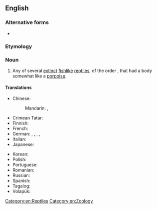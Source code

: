 ==English==

===Alternative forms===
* {{l|en|ichthyosaurus}} {{q|archaic}}

===Etymology===
{{lbor|en|NL.|Ichthyosaurus}}

===Noun===
{{wikipedia}}
{{en-noun}}

# Any of several [[extinct]] [[fishlike]] [[reptile]]s, of the order {{taxlink|Ichthyosauria|order|noshow=1}}, that had a body somewhat like a [[porpoise]]. {{defdate|from c. 1830}}

====Translations====
{{trans-top|extinct reptile}}
* Chinese:
*: Mandarin: {{t+|cmn|魚龍|sc=Hani}}, {{t+|cmn|鱼龙|tr=yúlóng|sc=Hani}}
* Crimean Tatar: {{t|crh|ihtiozavr}}
* Finnish: {{t+|fi|kalalisko}}
* French: {{t+|fr|ichtyosaure|m}}
* German: {{t|de|Fischechse|f}}, {{t|de|Fischeidechse|f}}, {{t|de|Fischsaurier|m}}, {{t|de|Ichthyosaurier|m}}, {{t|de|Ichthyosaurus|m}}
* Italian: {{t|it|ittiosauro|m}}
* Japanese: {{t+|ja|魚竜|tr=ぎょりゅう, gyoryū||sc=Jpan}}
{{trans-mid}}
* Korean: {{t|ko|어룡}}
* Polish: {{t|pl|ichtiozaur|m}}
* Portuguese: {{t|pt|ictiossauro|m}}
* Romanian: {{t+|ro|ihtiozaur|m}}
* Russian: {{t+|ru|ихтиоза́вр|m}}
* Spanish: {{t|es|ictiosaurio|m}}
* Tagalog: {{t|tl|isdambayawak}}
* Volapük: {{t|vo|liktiosaur}}
{{trans-bottom}}

[[Category:en:Reptiles]]
[[Category:en:Zoology]]